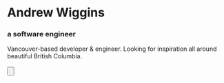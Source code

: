 
# Andrew Wiggins
### a software engineer

Vancouver-based developer & engineer. Looking for inspiration all around
beautiful British Columbia.
<Availability text='employed at Lendesk'/>
<br/>
<br/>
<Button link='/about' text='Learn More' />

<!-- <Socials className='desktop-only' />  -->

<!-- <button className='home-resume-btn'><i className='fas fa-download'></i>resume</button> -->
